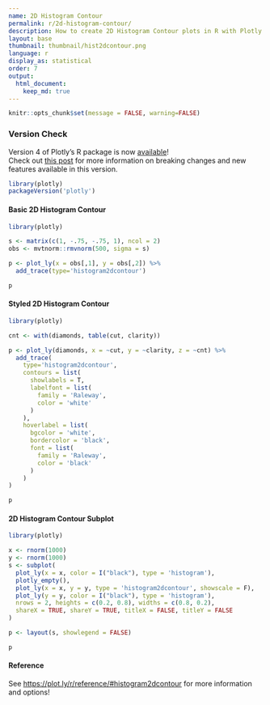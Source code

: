 ```yaml
---
name: 2D Histogram Contour
permalink: r/2d-histogram-contour/
description: How to create 2D Histogram Contour plots in R with Plotly.
layout: base
thumbnail: thumbnail/hist2dcontour.png
language: r
display_as: statistical
order: 7
output:
  html_document:
    keep_md: true
---
```


```r
knitr::opts_chunk$set(message = FALSE, warning=FALSE)
```



### Version Check

Version 4 of Plotly's R package is now [available](https://plot.ly/r/getting-started/#installation)!<br>
Check out [this post](http://moderndata.plot.ly/upgrading-to-plotly-4-0-and-above/) for more information on breaking changes and new features available in this version.

```r
library(plotly)
packageVersion('plotly')
```

#### Basic 2D Histogram Contour

```r
library(plotly)

s <- matrix(c(1, -.75, -.75, 1), ncol = 2)
obs <- mvtnorm::rmvnorm(500, sigma = s)

p <- plot_ly(x = obs[,1], y = obs[,2]) %>% 
  add_trace(type='histogram2dcontour')

p
```

#### Styled 2D Histogram Contour

```r
library(plotly)

cnt <- with(diamonds, table(cut, clarity))

p <- plot_ly(diamonds, x = ~cut, y = ~clarity, z = ~cnt) %>%
  add_trace(
    type='histogram2dcontour',
    contours = list(
      showlabels = T,
      labelfont = list(
        family = 'Raleway',
        color = 'white'
      )
    ),
    hoverlabel = list(
      bgcolor = 'white',
      bordercolor = 'black',
      font = list(
        family = 'Raleway',
        color = 'black'
      )
    )
)

p
```

#### 2D Histogram Contour Subplot

```r
library(plotly)

x <- rnorm(1000)
y <- rnorm(1000)
s <- subplot(
  plot_ly(x = x, color = I("black"), type = 'histogram'), 
  plotly_empty(), 
  plot_ly(x = x, y = y, type = 'histogram2dcontour', showscale = F), 
  plot_ly(y = y, color = I("black"), type = 'histogram'),
  nrows = 2, heights = c(0.2, 0.8), widths = c(0.8, 0.2), 
  shareX = TRUE, shareY = TRUE, titleX = FALSE, titleY = FALSE
)

p <- layout(s, showlegend = FALSE)

p
```

#### Reference

See [https://plot.ly/r/reference/#histogram2dcontour](https://plot.ly/r/reference/#histogram2dcontour) for more information and options!
